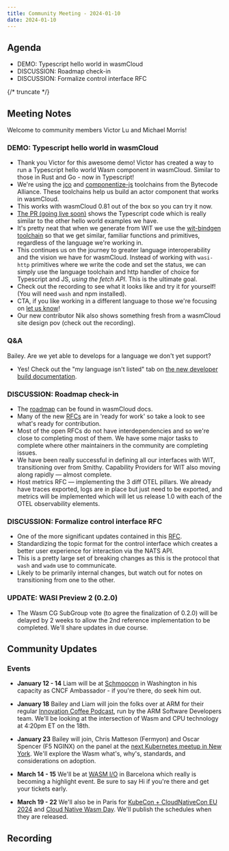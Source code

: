 ```yaml
---
title: Community Meeting - 2024-01-10
date: 2024-01-10
---
```


## Agenda

- DEMO: Typescript hello world in wasmCloud
- DISCUSSION: Roadmap check-in
- DISCUSSION: Formalize control interface RFC

{/* truncate */}

## Meeting Notes

Welcome to community members Victor Lu and Michael Morris!

### DEMO: Typescript hello world in wasmCloud

- Thank you Victor for this awesome demo! Victor has created a way to run a Typescript hello world Wasm component in wasmCloud. Similar to those in Rust and Go - now in Typescript!
- We're using the [jco](https://github.com/bytecodealliance/jco) and [componentize-js](https://github.com/bytecodealliance/componentize-js) toolchains from the Bytecode Alliance. These toolchains help us build an actor component that works in wasmCloud.
- This works with wasmCloud 0.81 out of the box so you can try it now.
- [The PR (going live soon)](https://github.com/wasmCloud/wasmCloud/pull/1300/files) shows the Typescript code which is really similar to the other hello world examples we have.
- It's pretty neat that when we generate from WIT we use the [wit-bindgen toolchain](https://github.com/bytecodealliance/wit-bindgen) so that we get similar, familiar functions and primitives, regardless of the language we're working in.
- This continues us on the journey to greater language interoperability and the vision we have for wasmCloud. Instead of working with `wasi-http` primitives where we write the code and set the status, we can simply use the language toolchain and http handler of choice for Typescript and JS, _using the fetch API_. This is the ultimate goal.
- Check out the recording to see what it looks like and try it for yourself! (You will need `wash` and npm installed).
- CTA, if you like working in a different language to those we're focusing on [let us know](https://wasmcloud.com/docs/tour/hello-world#creating-a-project)!
- Our new contributor Nik also shows something fresh from a wasmCloud site design pov (check out the recording).

### Q&A

Bailey. Are we yet able to develops for a language we don't yet support?

- Yes! Check out the "my language isn't listed" tab on [the new developer build documentation](https://wasmcloud.com/docs/developer/actors/build).

### DISCUSSION: Roadmap check-in

- The [roadmap](https://wasmcloud.com/docs/roadmap) can be found in wasmCloud docs.
- Many of the new [RFCs](https://github.com/orgs/wasmCloud/projects/7/views/8) are in 'ready for work' so take a look to see what's ready for contribution.
- Most of the open RFCs do not have interdependencies and so we're close to completing most of them. We have some major tasks to complete where other maintainers in the community are completing issues.
- We have been really successful in defining all our interfaces with WIT, transitioning over from Smithy. Capability Providers for WIT also moving along rapidly — almost complete.
- Host metrics RFC — implementing the 3 diff OTEL pillars. We already have traces exported, logs are in place but just need to be exported, and metrics will be implemented which will let us release 1.0 with each of the OTEL observability elements.

### DISCUSSION: Formalize control interface RFC

- One of the more significant updates contained in this [RFC](https://github.com/wasmCloud/wasmCloud/issues/1108).
- Standardizing the topic format for the control interface which creates a better user experience for interaction via the NATS API.
- This is a pretty large set of breaking changes as this is the protocol that `wash` and `wadm` use to communicate.
- Likely to be primarily internal changes, but watch out for notes on transitioning from one to the other.

### UPDATE: WASI Preview 2 (0.2.0)

- The Wasm CG SubGroup vote (to agree the finalization of 0.2.0) will be delayed by 2 weeks to allow the 2nd reference implementation to be completed. We'll share updates in due course.

## Community Updates

### Events

- **January 12 - 14** Liam will be at [Schmoocon](https://www.shmoocon.org/) in Washington in his capacity as CNCF Ambassador - if you're there, do seek him out.

- **January 18** Bailey and Liam will join the folks over at ARM for their regular [Innovation Coffee Podcast](https://www.youtube.com/playlist?list=PLKjl7IFAwc4QPapH-4Up8irlI8kDGZoOR), run by the ARM Software Developers team. We'll be looking at the intersection of Wasm and CPU technology at 4:20pm ET on the 18th.

- **January 23** Bailey will join, Chris Matteson (Fermyon) and Oscar Spencer (F5 NGINX) on the panel at the [next Kubernetes meetup in New York](https://www.meetup.com/new-york-kubernetes-meetup/events/297886914/). We'll explore the Wasm what's, why's, standards, and considerations on adoption.

- **March 14 - 15** We'll be at [WASM I/O](https://2024.wasmio.tech/) in Barcelona which really is becoming a highlight event. Be sure to say Hi if you're there and get your tickets early.

- **March 19 - 22** We'll also be in Paris for [KubeCon + CloudNativeCon EU 2024](https://events.linuxfoundation.org/kubecon-cloudnativecon-europe/) and [Cloud Native Wasm Day](https://events.linuxfoundation.org/kubecon-cloudnativecon-europe/co-located-events/cloud-native-wasm-day/). We'll publish the schedules when they are released.

## Recording

<YouTube url="https://www.youtube.com/watch?v=vE2w4f_py1I" />
